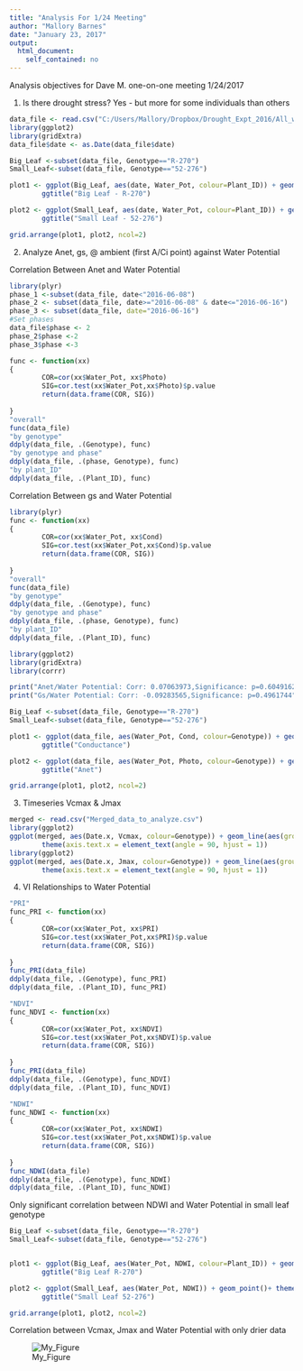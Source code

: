 ```yaml
---
title: "Analysis For 1/24 Meeting"
author: "Mallory Barnes"
date: "January 23, 2017"
output: 
  html_document:
    self_contained: no
---
```


Analysis objectives for Dave M. one-on-one meeting 1/24/2017

1) Is there drought stress?
Yes - but more for some individuals than others

```r
data_file <- read.csv("C:/Users/Mallory/Dropbox/Drought_Expt_2016/All_with_more_licor_vars.csv")
library(ggplot2)
library(gridExtra)
data_file$date <- as.Date(data_file$date)

Big_Leaf <-subset(data_file, Genotype=="R-270")
Small_Leaf<-subset(data_file, Genotype=="52-276")

plot1 <- ggplot(Big_Leaf, aes(date, Water_Pot, colour=Plant_ID)) + geom_line(aes(group=Plant_ID))+ theme(axis.text.x = element_text(angle = 90, hjust = 1)) +
        ggtitle("Big Leaf - R-270")

plot2 <- ggplot(Small_Leaf, aes(date, Water_Pot, colour=Plant_ID)) + geom_line( aes(group=Plant_ID))+ theme(axis.text.x = element_text(angle = 90, hjust = 1)) +
        ggtitle("Small Leaf - 52-276")

grid.arrange(plot1, plot2, ncol=2)


```


2) Analyze Anet, gs, @ ambient (first A/Ci point) against Water Potential 

Correlation Between Anet and Water Potential 
```r
library(plyr)
phase_1 <-subset(data_file, date<"2016-06-08")
phase_2 <- subset(data_file, date>="2016-06-08" & date<="2016-06-16")
phase_3 <- subset(data_file, date="2016-06-16")
#Set phases 
data_file$phase <- 2
phase_2$phase <-2
phase_3$phase <-3

func <- function(xx)
{
        COR=cor(xx$Water_Pot, xx$Photo)
        SIG=cor.test(xx$Water_Pot,xx$Photo)$p.value
        return(data.frame(COR, SIG))
        
}
"overall"
func(data_file)
"by genotype"
ddply(data_file, .(Genotype), func)
"by genotype and phase"
ddply(data_file, .(phase, Genotype), func)
"by plant_ID"
ddply(data_file, .(Plant_ID), func)
```
Correlation Between gs and Water Potential 
```r
library(plyr)
func <- function(xx)
{
        COR=cor(xx$Water_Pot, xx$Cond)
        SIG=cor.test(xx$Water_Pot,xx$Cond)$p.value
        return(data.frame(COR, SIG))
        
}
"overall"
func(data_file)
"by genotype"
ddply(data_file, .(Genotype), func)
"by genotype and phase"
ddply(data_file, .(phase, Genotype), func)
"by plant_ID"
ddply(data_file, .(Plant_ID), func)

```

```r
library(ggplot2)
library(gridExtra)
library(corrr)

print("Anet/Water Potential: Corr: 0.07063973,Significance: p=0.6049162")
print("Gs/Water Potential: Corr: -0.09283565,Significance: p=0.4961744")

Big_Leaf <-subset(data_file, Genotype=="R-270")
Small_Leaf<-subset(data_file, Genotype=="52-276")

plot1 <- ggplot(data_file, aes(Water_Pot, Cond, colour=Genotype)) + geom_point(aes(group=Genotype))+ theme(axis.text.x = element_text(angle = 90, hjust = 1)) +
        ggtitle("Conductance")

plot2 <- ggplot(data_file, aes(Water_Pot, Photo, colour=Genotype)) + geom_point(aes(group=Genotype))+ theme(axis.text.x = element_text(angle = 90, hjust = 1)) +
        ggtitle("Anet")

grid.arrange(plot1, plot2, ncol=2)
```


3) Timeseries Vcmax & Jmax

```r
merged <- read.csv("Merged_data_to_analyze.csv")
library(ggplot2)
ggplot(merged, aes(Date.x, Vcmax, colour=Genotype)) + geom_line(aes(group=Plant_ID.x))+
        theme(axis.text.x = element_text(angle = 90, hjust = 1))
library(ggplot2)
ggplot(merged, aes(Date.x, Jmax, colour=Genotype)) + geom_line(aes(group=Plant_ID.x))+
        theme(axis.text.x = element_text(angle = 90, hjust = 1))
```

4) VI Relationships to Water Potential 

```r
"PRI"
func_PRI <- function(xx)
{
        COR=cor(xx$Water_Pot, xx$PRI)
        SIG=cor.test(xx$Water_Pot,xx$PRI)$p.value
        return(data.frame(COR, SIG))
        
}
func_PRI(data_file)
ddply(data_file, .(Genotype), func_PRI)
ddply(data_file, .(Plant_ID), func_PRI)

"NDVI"
func_NDVI <- function(xx)
{
        COR=cor(xx$Water_Pot, xx$NDVI)
        SIG=cor.test(xx$Water_Pot,xx$NDVI)$p.value
        return(data.frame(COR, SIG))
        
}
func_PRI(data_file)
ddply(data_file, .(Genotype), func_NDVI)
ddply(data_file, .(Plant_ID), func_NDVI)

"NDWI"
func_NDWI <- function(xx)
{
        COR=cor(xx$Water_Pot, xx$NDWI)
        SIG=cor.test(xx$Water_Pot,xx$NDWI)$p.value
        return(data.frame(COR, SIG))
        
}
func_NDWI(data_file)
ddply(data_file, .(Genotype), func_NDWI)
ddply(data_file, .(Plant_ID), func_NDWI)

```

Only significant correlation between NDWI and Water Potential in small leaf genotype

```r
Big_Leaf <-subset(data_file, Genotype=="R-270")
Small_Leaf<-subset(data_file, Genotype=="52-276")


plot1 <- ggplot(Big_Leaf, aes(Water_Pot, NDWI, colour=Plant_ID)) + geom_point(aes(group=Plant_ID))+ theme(axis.text.x = element_text(angle = 90, hjust = 1)) +
        ggtitle("Big Leaf R-270")

plot2 <- ggplot(Small_Leaf, aes(Water_Pot, NDWI)) + geom_point()+ theme(axis.text.x = element_text(angle = 90, hjust = 1)) + geom_smooth(method="lm")+
        ggtitle("Small Leaf 52-276")

grid.arrange(plot1, plot2, ncol=2)
```



Correlation between Vcmax, Jmax and Water Potential with only drier data

![My_Figure]("C:/Users/Mallory/Dropbox/Drought_Expt_2016/fig_16.png")